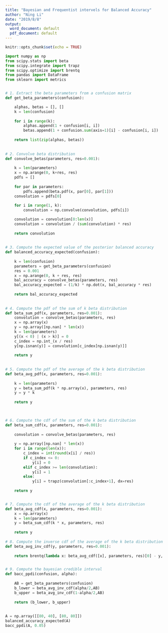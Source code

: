 ---
title: "Bayesian and Frequentist intervels for Balanced Accuracy"
author: "Ning Li"
date: "2019/8/8"
output:
  word_document: default
  pdf_document: default
---

```{r setup, include=FALSE}
knitr::opts_chunk$set(echo = TRUE)
```


```{python}
import numpy as np
from scipy.stats import beta
from scipy.integrate import trapz
from scipy.optimize import brentq
from pandas import DataFrame
from sklearn import metrics


# 1. Extract the beta parameters from a confusion matrix
def get_beta_parameters(confusion):

    alphas, betas = [], []
    k = len(confusion)
    
    for i in range(k):
        alphas.append(1 + confusion[i, i])
        betas.append(1 + confusion.sum(axis=1)[i] - confusion[i, i])
        
    return list(zip(alphas, betas))
    
 
# 2. Convolve beta distribution
def convolve_betas(parameters, res=0.001):
   
    k = len(parameters)
    x = np.arange(0, k+res, res)
    pdfs = []
    
    for par in parameters:
        pdfs.append(beta.pdf(x, par[0], par[1]))
    convolution = pdfs[0]
    
    for i in range(1, k):
        convolution = np.convolve(convolution, pdfs[i])

    convolution = convolution[0:len(x)]
    convolution = convolution / (sum(convolution) * res)
    
    return convolution
 
  
# 3. Compute the expected value of the posterior balanced accuracy 
def balanced_accuracy_expected(confusion):
    
    k = len(confusion)
    parameters = get_beta_parameters(confusion)
    res = 0.001
    x = np.arange(0, k + res, res)
    bal_accuracy = convolve_betas(parameters, res)
    bal_accuracy_expected = (1/k) * np.dot(x, bal_accuracy * res)
    
    return bal_accuracy_expected
    
 
# 4. Compute the pdf of the sum of k beta distribution   
def beta_sum_pdf(x, parameters, res=0.001):
    convolution = convolve_betas(parameters, res)
    x = np.array(x)
    y = np.array([np.nan] * len(x))
    k = len(parameters)
    y[(x < 0) | (x > k)] = 0
    c_index = np.int_(x / res)
    y[np.isnan(y)] = convolution[c_index[np.isnan(y)]]
    
    return y
 
    
# 5. Compute the pdf of the average of the k beta distribution
def beta_avg_pdf(x, parameters, res=0.001):
    
    k = len(parameters)
    y = beta_sum_pdf(k * np.array(x), parameters, res)
    y = y * k
    
    return y
      


# 6. Compute the cdf of the sum of the k beta distribution
def beta_sum_cdf(x, parameters, res=0.001):
    
    convolution = convolve_betas(parameters, res)
    
    y = np.array([np.nan] * len(x))
    for i in range(len(x)):
        c_index = int(round(x[i] / res))
        if c_index <= 0:
            y[i] = 0
        elif c_index >= len(convolution):
            y[i] = 1
        else:
            y[i] = trapz(convolution[:c_index+1], dx=res)
    
    return y


# 7. Compute the cdf of the average of the k beta distribution
def beta_avg_cdf(x, parameters, res=0.001):
    x = np.array(x)
    k = len(parameters)
    y = beta_sum_cdf(k * x, parameters, res)
    
    return y
    
# 8. Compute the inverse cdf of the average of the k beta distribution
def beta_avg_inv_cdf(y, parameters, res=0.001):
    
    return brentq(lambda x: beta_avg_cdf([x], parameters, res)[0] - y, 0, 1)


# 9. Compute the bayesian credible interval
def bacc_ppdi(confusion, alpha):
    
    AB = get_beta_parameters(confusion)
    b_lower = beta_avg_inv_cdf(alpha/2,AB)
    b_upper = beta_avg_inv_cdf(1-alpha/2,AB)
    
    return (b_lower, b_upper)
    
    
A = np.array([[80, 40], [80, 80]])
balanced_accuracy_expected(A)
bacc_ppdi(A, 0.05)

```